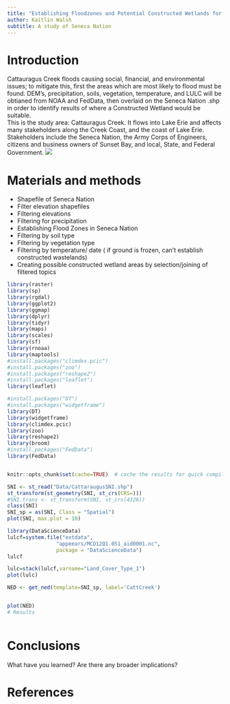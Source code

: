 ```yaml
---
title: "Establishing Floodzones and Potential Constructed Wetlands for Wastewater Management"
author: Kaitlin Walsh
subtitle: A study of Seneca Nation
---
```


# Introduction  
Cattauragus Creek floods causing social, financial, and environmental issues; to mitigate this, first the areas which are most likely to flood must be found. DEM's, precipitation, soils, vegetation, temperature, and LULC will be obtianed from NOAA and FedData, then overlaid on the Seneca Nation .shp in order to identify results of where a Constructed Wetland would be suitable.  
This is the study area: Cattauragus Creek.  It flows into Lake Erie and affects many stakeholders along the Creek Coast, and the coast of Lake Erie.  Stakeholders include the Seneca Nation, the Army Corps of Engineers, citizens and business owners of Sunset Bay, and local, State, and Federal Government.
![](https://gardenwarriorsgoodseeds.files.wordpress.com/2015/01/mapphoto.jpg)



# Materials and methods  

* Shapefile of Seneca Nation
* Filter elevation shapefiles
* Filtering elevations
* Filtering for precipitation
* Establishing Flood Zones in Seneca Nation
* Filtering by soil type
* Filtering by vegetation type
* Filtering by temperature/ date ( if ground is frozen, can't establish constructed wastelands)
* Creating possible constructed wetland areas by selection/joining of filtered topics 




```r
library(raster)
library(sp)
library(rgdal)
library(ggplot2)
library(ggmap)
library(dplyr)
library(tidyr)
library(maps)
library(scales)
library(sf)
library(rnoaa)
library(maptools)
#install.packages("climdex.pcic")
#install.packages("zoo")
#install.packages("reshape2")
#install.packages("leaflet")
library(leaflet)

#install.packages("DT")
#install.packages("widgetframe")
library(DT)
library(widgetframe)
library(climdex.pcic)
library(zoo)
library(reshape2)
library(broom)
#install.packages("FedData")
library(FedData)


knitr::opts_chunk$set(cache=TRUE)  # cache the results for quick compiling

SNI <- st_read("Data/CattaraugusSNI.shp")
st_transform(st_geometry(SNI, st_crs(CRS=)))
#SNI.trans <- st_transform(SNI, st_crs(4326))
class(SNI)
SNI_sp = as(SNI, Class = "Spatial")
plot(SNI, max.plot = 10)
```




```r

library(DataScienceData)
lulcf=system.file("extdata", 
                "appeears/MCD12Q1.051_aid0001.nc", 
                package = "DataScienceData")
lulcf

lulc=stack(lulcf,varname="Land_Cover_Type_1")
plot(lulc)

NED <- get_ned(template=SNI_sp, label='CattCreek')


plot(NED)
# Results


```

```r

```

# Conclusions

What have you learned?  Are there any broader implications?

# References

